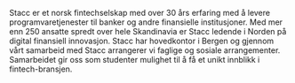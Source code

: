 

<Cookie />

<Bilde url='/img/Logoer/Stacc.png'/>

Stacc er et norsk fintechselskap med over 30 års erfaring med å levere programvaretjenester til banker og andre finansielle institusjoner. Med mer enn 250 ansatte spredt over hele Skandinavia er Stacc ledende i Norden på digital finansiell innovasjon. Stacc har hovedkontor i Bergen og gjennom vårt samarbeid med Stacc arrangerer vi faglige og sosiale arrangementer. Samarbeidet gir oss som studenter mulighet til å få et unikt innblikk i fintech-bransjen.